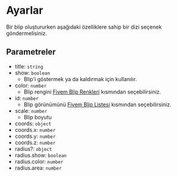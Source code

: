 # Ayarlar

Bir blip oluştururken aşağıdaki özelliklere sahip bir dizi seçenek göndermelisiniz.

## Parametreler

- title: `string`
- show: `boolean`
  - Blip'i göstermek ya da kaldırmak için kullanılır.
- color: `number`
  - Blip rengini [Fivem Blip Renkleri](https://docs.fivem.net/docs/game-references/blips/#blip-colors) kısmından seçebilirsiniz.
- id: `number`
  - Blip görünümünü [Fivem Blip Listesi](https://docs.fivem.net/docs/game-references/blips/#blips) kısmından seçebilirsiniz.
- scale: `number`
  - Blip boyutu
- coords: `object`
- coords.x: `number`
- coords.y: `number`
- coords.z: `number`
- radius?: `object`
- radius.show: `boolean`
- radius.color: `number`
- radius.area: `number`
